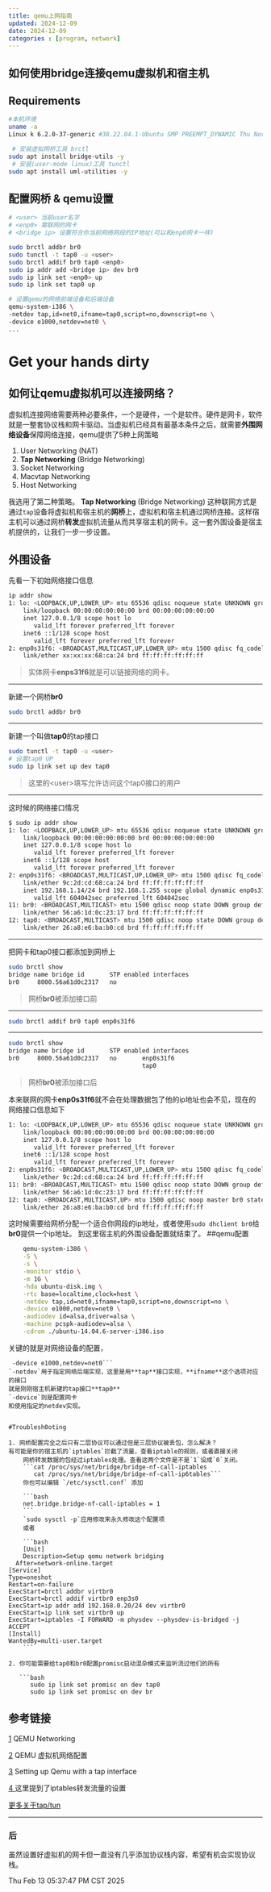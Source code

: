 ```yaml
---
title: qemu上网指南
updated: 2024-12-09
date: 2024-12-09
categories : [program, network]
---
```

## 如何使用bridge连接qemu虚拟机和宿主机

## Requirements
``` bash
#本机环境
uname -a
Linux k 6.2.0-37-generic #38.22.04.1-Ubuntu SMP PREEMPT_DYNAMIC Thu Nov 2 18:01:13 UTC 2 x86_64 x86_64 x86_64 GNU/Linux
```

```bash
 # 安装虚拟网桥工具 brctl
sudo apt install bridge-utils -y
 # 安装(user-mode linux)工具 tunctl
sudo apt install uml-utilities -y
```

## 配置网桥 & qemu设置
```bash
# <user> 当前user名字
# <enp0> 需联网的网卡
# <bridge ip> 设置符合你当前网络网段的IP地址(可以和enp0网卡一样)

sudo brctl addbr br0
sudo tunctl -t tap0 -u <user> 
sudo brctl addif br0 tap0 <enp0> 
sudo ip addr add <bridge ip> dev br0 
sudo ip link set <enp0> up
sudo ip link set tap0 up
```

```bash
# 设置qemu的网络前端设备和后端设备
qemu-system-i386 \ 
-netdev tap,id=net0,ifname=tap0,script=no,downscript=no \
-device e1000,netdev=net0 \
...
```
# Get your hands dirty

## 如何让qemu虚拟机可以连接网络？
虚拟机连接网络需要两种必要条件，一个是硬件，一个是软件。硬件是网卡，软件就是一整套协议栈和网卡驱动。当虚拟机已经具有最基本条件之后，就需要**外围网络设备**保障网络连接，qemu提供了5种上网策略

1. User Networking (NAT)
2. **Tap Networking** (Bridge Networking)
3. Socket Networking
4. Macvtap Networking
5. Host Networking

我选用了第二种策略。
**Tap Networking** (Bridge Networking) 这种联网方式是通过`tap`设备将虚拟机和宿主机的**网桥**上，虚拟机和宿主机通过网桥连接。这样宿主机可以通过网桥**转发**虚拟机流量从而共享宿主机的网卡。这一套外围设备是宿主机提供的，让我们一步一步设置。

## 外围设备
先看一下初始网络接口信息

```bash
ip addr show 
1: lo: <LOOPBACK,UP,LOWER_UP> mtu 65536 qdisc noqueue state UNKNOWN group default qlen 1000
    link/loopback 00:00:00:00:00:00 brd 00:00:00:00:00:00
    inet 127.0.0.1/8 scope host lo
       valid_lft forever preferred_lft forever
    inet6 ::1/128 scope host 
       valid_lft forever preferred_lft forever
2: enp0s31f6: <BROADCAST,MULTICAST,UP,LOWER_UP> mtu 1500 qdisc fq_codel state UP group default qlen 1000
    link/ether xx:xx:xx:68:ca:24 brd ff:ff:ff:ff:ff:ff

```
> 实体网卡**enps31f6**就是可以链接网络的网卡。

---

新建一个网桥**br0**

```bash 
sudo brctl addbr br0
```
---

新建一个叫做**tap0**的tap接口

```bash 
sudo tunctl -t tap0 -u <user>
# 设置tap0 UP
sudo ip link set up dev tap0
```

> 这里的\<user\>填写允许访问这个tap0接口的用户

---
这时候的网络接口情况

```bash
$ sudo ip addr show
1: lo: <LOOPBACK,UP,LOWER_UP> mtu 65536 qdisc noqueue state UNKNOWN group default qlen 1000
    link/loopback 00:00:00:00:00:00 brd 00:00:00:00:00:00
    inet 127.0.0.1/8 scope host lo
       valid_lft forever preferred_lft forever
    inet6 ::1/128 scope host 
       valid_lft forever preferred_lft forever
2: enp0s31f6: <BROADCAST,MULTICAST,UP,LOWER_UP> mtu 1500 qdisc fq_codel state UP group default qlen 1000
    link/ether 9c:2d:cd:68:ca:24 brd ff:ff:ff:ff:ff:ff
    inet 192.168.1.14/24 brd 192.168.1.255 scope global dynamic enp0s31f6
       valid_lft 604042sec preferred_lft 604042sec
11: br0: <BROADCAST,MULTICAST> mtu 1500 qdisc noop state DOWN group default qlen 1000
    link/ether 56:a6:1d:0c:23:17 brd ff:ff:ff:ff:ff:ff
12: tap0: <BROADCAST,MULTICAST> mtu 1500 qdisc noop state DOWN group default qlen 1000
    link/ether 26:a8:e6:ba:b0:cd brd ff:ff:ff:ff:ff:ff
```
---
把网卡和tap0接口都添加到网桥上



```bash
sudo brctl show
bridge name	bridge id		STP enabled	interfaces
br0		8000.56a61d0c2317	no
```

>网桥**br0**被添加接口前

--- 
```bash
sudo brctl addif br0 tap0 enp0s31f6
```
---


```bash
sudo brctl show
bridge name	bridge id		STP enabled	interfaces
br0		8000.56a61d0c2317	no		 enp0s31f6
							         tap0
```
> 网桥**br0**被添加接口后

本来联网的网卡**enp0s31f6**就不会在处理数据包了他的ip地址也会不见，现在的网络接口信息如下

```bash
1: lo: <LOOPBACK,UP,LOWER_UP> mtu 65536 qdisc noqueue state UNKNOWN group default qlen 1000
    link/loopback 00:00:00:00:00:00 brd 00:00:00:00:00:00
    inet 127.0.0.1/8 scope host lo
       valid_lft forever preferred_lft forever
    inet6 ::1/128 scope host 
       valid_lft forever preferred_lft forever
2: enp0s31f6: <BROADCAST,MULTICAST,UP,LOWER_UP> mtu 1500 qdisc fq_codel master br0 state UP group default qlen 1000
    link/ether 9c:2d:cd:68:ca:24 brd ff:ff:ff:ff:ff:ff
11: br0: <BROADCAST,MULTICAST> mtu 1500 qdisc noop state DOWN group default qlen 1000
    link/ether 56:a6:1d:0c:23:17 brd ff:ff:ff:ff:ff:ff
12: tap0: <BROADCAST,MULTICAST,UP> mtu 1500 qdisc noop master br0 state DOWN group default qlen 1000
    link/ether 26:a8:e6:ba:b0:cd brd ff:ff:ff:ff:ff:ff
```

这时候需要给网桥分配一个适合你网段的ip地址，或者使用`sudo dhclient br0`给**br0**提供一个ip地址。
到这里宿主机的外围设备配置就结束了。
##qemu配置

```bash
	qemu-system-i386 \
	-S \
	-s \
	-monitor stdio \
	-m 1G \
	-hda ubuntu-disk.img \
	-rtc base=localtime,clock=host \
	-netdev tap,id=net0,ifname=tap0,script=no,downscript=no \
	-device e1000,netdev=net0 \
	-audiodev id=alsa,driver=alsa \
	-machine pcspk-audiodev=alsa \
	-cdrom ./ubuntu-14.04.6-server-i386.iso
```
关键的就是对网络设备的配置，
```-netdev tap,id=net0,ifname=tap0,script=no,downscript=no
 -device e1000,netdev=net0```
`-netdev`用于指定网络后端实现，这里是用**tap**接口实现，**ifname**这个选项对应的接口
就是刚刚宿主机新建的tap接口**tap0**
`-device`则是配置网卡
和使用指定的netdev实现。


#Troublesh0oting 

1. 网桥配置完全之后只有二层协议可以通过但是三层协议被丢包，怎么解决？ 
有可能是你的宿主机的`iptables`拦截了流量，查看iptable的规则，或者直接关闭
    网桥转发数据的包经过iptables处理。查看这两个文件是不是`1`设成`0`关闭。
    ```cat /proc/sys/net/bridge/bridge-nf-call-iptables
       cat /proc/sys/net/bridge/bridge-nf-call-ip6tables```
    你也可以编辑 `/etc/sysctl.conf` 添加
    
    ```bash
    net.bridge.bridge-nf-call-iptables = 1
    ```
    `sudo sysctl -p`应用修改来永久修改这个配置项 
    或者
    
    ```bash
    [Unit]
    Description=Setup qemu network bridging
  After=network-online.target
[Service]
Type=oneshot
Restart=on-failure
ExecStart=brctl addbr virtbr0
ExecStart=brctl addif virtbr0 enp3s0
ExecStart=ip addr add 192.168.0.20/24 dev virtbr0
ExecStart=ip link set virtbr0 up
ExecStart=iptables -I FORWARD -m physdev --physdev-is-bridged -j ACCEPT
[Install]
WantedBy=multi-user.target
    ```
    
2. 你可能需要给tap0和br0配置promisc启动混杂模式来监听流过他们的所有  

   ```bash
      sudo ip link set promisc on dev tap0
      sudo ip link set promisc on dev br
   ```
    


## 参考链接
[1](https://wiki.qemu.org/Documentation/Networking) QEMU Networking 

[2](https://lifeislife.cn/posts/qemu%E8%99%9A%E6%8B%9F%E6%9C%BA%E7%BD%91%E7%BB%9C%E9%85%8D%E7%BD%AE/) QEMU 虚拟机网络配置 

[3](https://gist.github.com/extremecoders-re/e8fd8a67a515fee0c873dcafc81d811c) Setting up Qemu with a tap interface

[4 ](https://www.spad.uk/posts/really-simple-network-bridging-with-qemu/)这里提到了iptables转发流量的设置

[更多关于tap/tun](https://www.junmajinlong.com/virtual/network/all_about_tun_tap/) 

---

### 后
虽然设置好虚拟机的网卡但一直没有几乎添加协议栈内容，希望有机会实现协议栈。

Thu Feb 13 05:37:47 PM CST 2025
